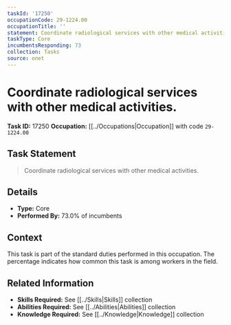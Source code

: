 ```yaml
---
taskId: '17250'
occupationCode: 29-1224.00
occupationTitle: ''
statement: Coordinate radiological services with other medical activities.
taskType: Core
incumbentsResponding: 73
collection: Tasks
source: onet
---
```

# Coordinate radiological services with other medical activities.

**Task ID:** 17250
**Occupation:** [[../Occupations|Occupation]] with code `29-1224.00`

## Task Statement

> Coordinate radiological services with other medical activities.

## Details

- **Type:** Core
- **Performed By:** 73.0% of incumbents

## Context

This task is part of the standard duties performed in this occupation. The percentage indicates how common this task is among workers in the field.

## Related Information

- **Skills Required:** See [[../Skills|Skills]] collection
- **Abilities Required:** See [[../Abilities|Abilities]] collection
- **Knowledge Required:** See [[../Knowledge|Knowledge]] collection
